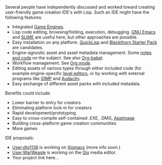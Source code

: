 Several people have independently discussed and worked toward creating
user-friendly game creation IDE's with Lisp. Such an IDE might have
the following features:

* Integrated [[Game Engines]].
* Lisp code editing, browsing/folding, execution, debugging. [http://www.gnu.org/software/emacs GNU Emacs] and [http://common-lisp.net/project/slime/ SLIME] are useful here, but other approaches are possible.
* Easy installation on any platform. [[QuickLisp]] and [http://code.google.com/p/blackthorn-engine/wiki/QuickstartGuide Blackthorn Starter Pack] are candidates.
* Engine-agnostic asset and asset metadata management. Some [http://github.com/dto/hypo/raw/master/hypo.org notes and code] on the subject. See also [http://orgmode.org/worg/org-contrib/babel/ Org-babel].
* Workflow management. See [http://orgmode.org Org mode].
* Editing assets of various types through either included code (for example engine-specific [http://www.youtube.com/watch?v=E5KmZxQxiJ0 level editors], or by working with external programs like [http://www.gimp.org GIMP] and [http://audacity.sourceforge.net/ Audacity].
* Easy exchange of different asset packs with included metadata.

Benefits could include:

* Lower barrier to entry for creators
* Eliminating platform lock-in for creators
* Rapid development/prototyping
* Easy to cross-compile self-contained .EXE, .DMG, [http://www.elementary-project.com/wiki/index.php?title=AppImages AppImage]
* Building cross-platform game creation communities
* More games

IDE proposals:

* [[User:dto1138]] is working on [[Xiomacs]] (more info soon.)
* [[User:WarWeasle]] is working on the [[Qix]] media editor.
* Your project link here...